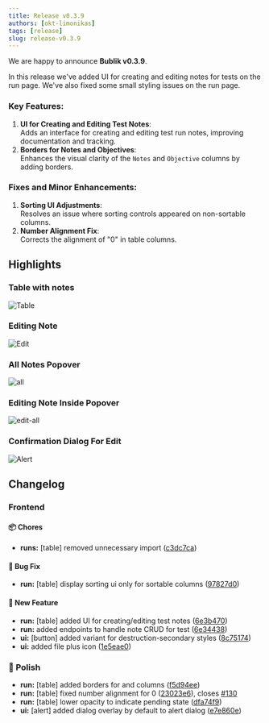 ```yaml
---
title: Release v0.3.9
authors: [okt-limonikas]
tags: [release]
slug: release-v0.3.9
---
```


We are happy to announce **Bublik v0.3.9**.

In this release we've added UI for creating and editing notes for tests on the run page. We've also fixed some small styling issues on the run page.

<!--truncate-->

### Key Features:

1. **UI for Creating and Editing Test Notes**:  
   Adds an interface for creating and editing test run notes, improving documentation and tracking.
2. **Borders for Notes and Objectives**:  
   Enhances the visual clarity of the `Notes` and `Objective` columns by adding borders.

### Fixes and Minor Enhancements:

1. **Sorting UI Adjustments**:  
   Resolves an issue where sorting controls appeared on non-sortable columns.
2. **Number Alignment Fix**:  
   Corrects the alignment of "0" in table columns.

## Highlights

### Table with notes

![Table](./img/table.png)

### Editing Note

![Edit](./img/edit.png)

### All Notes Popover

![all](./img/all.png)

### Editing Note Inside Popover

![edit-all](./img/edit-all.png)

### Confirmation Dialog For Edit

![Alert](./img/alert.png)

## Changelog

### Frontend

#### 📦 Chores

- **runs:** [table] removed unnecessary import ([c3dc7ca](https://github.com/ts-factory/bublik-ui/commit/c3dc7ca92d142458fb8f29635aea5d8733675595))

#### 🐛 Bug Fix

- **run:** [table] display sorting ui only for sortable columns ([97827d0](https://github.com/ts-factory/bublik-ui/commit/97827d09cd4e1c6ad6f004ed97b8c028d0d36aa2))

#### 🚀 New Feature

- **run:** [table] added UI for creating/editing test notes ([6e3b470](https://github.com/ts-factory/bublik-ui/commit/6e3b470711d9a4955e791b59c098b83f7a327ff5))
- **run:** added endpoints to handle note CRUD for test ([6e34438](https://github.com/ts-factory/bublik-ui/commit/6e34438bd09e0ce4f9eb0fe0b2e6789fabdf6f9e))
- **ui:** [button] added variant for destruction-secondary styles ([8c75174](https://github.com/ts-factory/bublik-ui/commit/8c7517476ddba8fb011c2cb2dffab2244b562561))
- **ui:** added file plus icon ([1e5eae0](https://github.com/ts-factory/bublik-ui/commit/1e5eae03ef81b028db446971eaac43dab8c2a973))

### 💅 Polish

- **run:** [table] added borders for and columns ([f5d94ee](https://github.com/ts-factory/bublik-ui/commit/f5d94ee075784bf55eb3a506573935c6321de29b))
- **run:** [table] fixed number alignment for 0 ([23023e6](https://github.com/ts-factory/bublik-ui/commit/23023e640533952a85ec703df8a670f3cdd848ca)), closes [#130](https://github.com/ts-factory/bublik-ui/issues/130)
- **run:** [table] lower opacity to indicate pending state ([dfa74f9](https://github.com/ts-factory/bublik-ui/commit/dfa74f923d9bfc41af8bc5308c6607de93db2a2e))
- **ui:** [alert] added dialog overlay by default to alert dialog ([e7e860e](https://github.com/ts-factory/bublik-ui/commit/e7e860e6a3ec6399c25d235225aad563fd84050e))
